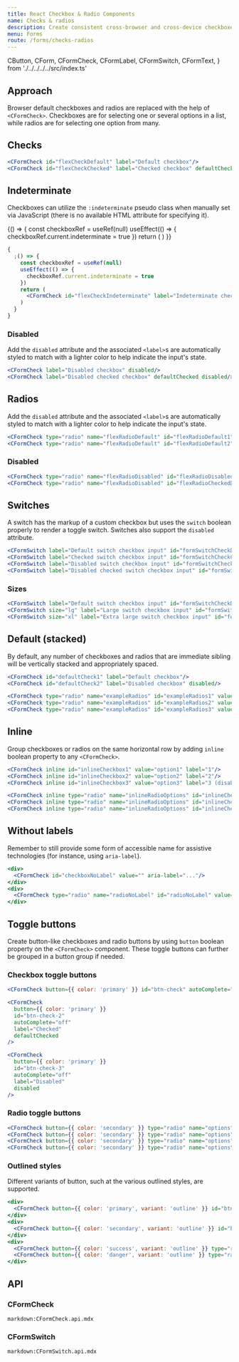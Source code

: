 ```yaml
---
title: React Checkbox & Radio Components
name: Checks & radios
description: Create consistent cross-browser and cross-device checkboxes and radios with our React checkbox, radio, and switch components.
menu: Forms
route: /forms/checks-radios
---
```


  CButton,
  CForm,
  CFormCheck,
  CFormLabel,
  CFormSwitch,
  CFormText,
} from './../../../../src/index.ts'

## Approach

Browser default checkboxes and radios are replaced with the help of `<CFormCheck>`. Checkboxes are for selecting one or several options in a list, while radios are for selecting one option from many.

## Checks

<Example>
  <CFormCheck id="flexCheckDefault" label="Default checkbox" />
  <CFormCheck id="flexCheckChecked" label="Checked checkbox" defaultChecked />
</Example>

```jsx
<CFormCheck id="flexCheckDefault" label="Default checkbox"/>
<CFormCheck id="flexCheckChecked" label="Checked checkbox" defaultChecked />
```

## Indeterminate

Checkboxes can utilize the `:indeterminate` pseudo class when manually set via JavaScript (there is no available HTML attribute for specifying it).

<Example>
  {() => {
    const checkboxRef = useRef(null)
    useEffect(() => {
      checkboxRef.current.indeterminate = true
    })
    return (
      <CFormCheck id="flexCheckIndeterminate" label="Indeterminate checkbox" ref={checkboxRef} />
    )
  }}
</Example>

```jsx
{
  ;() => {
    const checkboxRef = useRef(null)
    useEffect(() => {
      checkboxRef.current.indeterminate = true
    })
    return (
      <CFormCheck id="flexCheckIndeterminate" label="Indeterminate checkbox" ref={checkboxRef} />
    )
  }
}
```

### Disabled

Add the `disabled` attribute and the associated `<label>`s are automatically styled to match with a lighter color to help indicate the input's state.

<Example>
  <CFormCheck label="Disabled checkbox" disabled />
  <CFormCheck label="Disabled checked checkbox" defaultChecked disabled />
</Example>

```jsx
<CFormCheck label="Disabled checkbox" disabled/>
<CFormCheck label="Disabled checked checkbox" defaultChecked disabled/>
```

## Radios

Add the `disabled` attribute and the associated `<label>`s are automatically styled to match with a lighter color to help indicate the input's state.

<Example>
  <CFormCheck type="radio" name="flexRadioDefault" id="flexRadioDefault1" label="Default radio" />
  <CFormCheck
    type="radio"
    name="flexRadioDefault"
    id="flexRadioDefault2"
    label="Checked radio"
    defaultChecked
  />
</Example>

```jsx
<CFormCheck type="radio" name="flexRadioDefault" id="flexRadioDefault1" label="Default radio"/>
<CFormCheck type="radio" name="flexRadioDefault" id="flexRadioDefault2" label="Checked radio" defaultChecked/>
```

### Disabled

<Example>
  <CFormCheck
    type="radio"
    name="flexRadioDisabled"
    id="flexRadioDisabled"
    label="Disabled radio"
    disabled
  />
  <CFormCheck
    type="radio"
    name="flexRadioDisabled"
    id="flexRadioCheckedDisabled"
    label="Disabled checked radio"
    defaultChecked
    disabled
  />
</Example>

```jsx
<CFormCheck type="radio" name="flexRadioDisabled" id="flexRadioDisabled" label="Disabled radio" disabled/>
<CFormCheck type="radio" name="flexRadioDisabled" id="flexRadioCheckedDisabled" label="Disabled checked radio" defaultChecked disabled/>
```

## Switches

A switch has the markup of a custom checkbox but uses the `switch` boolean properly to render a toggle switch. Switches also support the `disabled` attribute.

<Example>
  <CFormSwitch label="Default switch checkbox input" id="formSwitchCheckDefault" />
  <CFormSwitch label="Checked switch checkbox input" id="formSwitchCheckChecked" defaultChecked />
  <CFormSwitch label="Disabled switch checkbox input" id="formSwitchCheckDisabled" disabled />
  <CFormSwitch
    label="Disabled checked switch checkbox input"
    id="formSwitchCheckCheckedDisabled"
    defaultChecked
    disabled
  />
</Example>

```jsx
<CFormSwitch label="Default switch checkbox input" id="formSwitchCheckDefault"/>
<CFormSwitch label="Checked switch checkbox input" id="formSwitchCheckChecked" defaultChecked/>
<CFormSwitch label="Disabled switch checkbox input" id="formSwitchCheckDisabled" disabled/>
<CFormSwitch label="Disabled checked switch checkbox input" id="formSwitchCheckCheckedDisabled" defaultChecked disabled/>
```

### Sizes

<Example>
  <CFormSwitch label="Default switch checkbox input" id="formSwitchCheckDefault" />
  <CFormSwitch size="lg" label="Large switch checkbox input" id="formSwitchCheckDefaultLg" />
  <CFormSwitch size="xl" label="Extra large switch checkbox input" id="formSwitchCheckDefaultXL" />
</Example>

```jsx
<CFormSwitch label="Default switch checkbox input" id="formSwitchCheckDefault"/>
<CFormSwitch size="lg" label="Large switch checkbox input" id="formSwitchCheckDefaultLg"/>
<CFormSwitch size="xl" label="Extra large switch checkbox input" id="formSwitchCheckDefaultXL"/>
```

## Default (stacked)

By default, any number of checkboxes and radios that are immediate sibling will be vertically stacked and appropriately spaced.

<Example>
  <CFormCheck id="defaultCheck1" label="Default checkbox" />
  <CFormCheck id="defaultCheck2" label="Disabled checkbox" disabled />
</Example>

```jsx
<CFormCheck id="defaultCheck1" label="Default checkbox"/>
<CFormCheck id="defaultCheck2" label="Disabled checkbox" disabled/>
```

<Example>
  <CFormCheck
    type="radio"
    name="exampleRadios"
    id="exampleRadios1"
    value="option1"
    label="Default radio"
    defaultChecked
  />
  <CFormCheck
    type="radio"
    name="exampleRadios"
    id="exampleRadios2"
    value="option2"
    label="Second default radio"
  />
  <CFormCheck
    type="radio"
    name="exampleRadios"
    id="exampleRadios3"
    value="option3"
    label="Disabled radio"
    disabled
  />
</Example>

```jsx
<CFormCheck type="radio" name="exampleRadios" id="exampleRadios1" value="option1" label="Default radio" defaultChecked/>
<CFormCheck type="radio" name="exampleRadios" id="exampleRadios2" value="option2" label="Second default radio"/>
<CFormCheck type="radio" name="exampleRadios" id="exampleRadios3" value="option3" label="Disabled radio" disabled/>
```

## Inline

Group checkboxes or radios on the same horizontal row by adding `inline` boolean property to any `<CFormCheck>`.

<Example>
  <CFormCheck inline id="inlineCheckbox1" value="option1" label="1" />
  <CFormCheck inline id="inlineCheckbox2" value="option2" label="2" />
  <CFormCheck inline id="inlineCheckbox3" value="option3" label="3 (disabled)" disabled />
</Example>

```jsx
<CFormCheck inline id="inlineCheckbox1" value="option1" label="1"/>
<CFormCheck inline id="inlineCheckbox2" value="option2" label="2"/>
<CFormCheck inline id="inlineCheckbox3" value="option3" label="3 (disabled)" disabled/>
```

<Example>
  <CFormCheck
    inline
    type="radio"
    name="inlineRadioOptions"
    id="inlineCheckbox1"
    value="option1"
    label="1"
  />
  <CFormCheck
    inline
    type="radio"
    name="inlineRadioOptions"
    id="inlineCheckbox2"
    value="option2"
    label="2"
  />
  <CFormCheck
    inline
    type="radio"
    name="inlineRadioOptions"
    id="inlineCheckbox3"
    value="option3"
    label="3 (disabled)"
    disabled
  />
</Example>

```jsx
<CFormCheck inline type="radio" name="inlineRadioOptions" id="inlineCheckbox1" value="option1" label="1"/>
<CFormCheck inline type="radio" name="inlineRadioOptions" id="inlineCheckbox2" value="option2" label="2"/>
<CFormCheck inline type="radio" name="inlineRadioOptions" id="inlineCheckbox3" value="option3" label="3 (disabled)" disabled/>
```

## Without labels

Remember to still provide some form of accessible name for assistive technologies (for instance, using `aria-label`).

<Example>
  <div>
    <CFormCheck id="checkboxNoLabel" value="" aria-label="..." />
  </div>
  <div>
    <CFormCheck type="radio" name="radioNoLabel" id="radioNoLabel" value="" aria-label="..." />
  </div>
</Example>

```jsx
<div>
  <CFormCheck id="checkboxNoLabel" value="" aria-label="..."/>
</div>
<div>
  <CFormCheck type="radio" name="radioNoLabel" id="radioNoLabel" value="" aria-label="..."/>
</div>
```

## Toggle buttons

Create button-like checkboxes and radio buttons by using `button` boolean property on the `<CFormCheck>` component. These toggle buttons can further be grouped in a button group if needed.

### Checkbox toggle buttons

<Example>
  <CFormCheck
    button={{ color: 'primary' }}
    id="btn-check"
    autoComplete="off"
    label="Single toggle"
  />
</Example>

```jsx
<CFormCheck button={{ color: 'primary' }} id="btn-check" autoComplete="off" label="Single toggle" />
```

<Example>
  <CFormCheck
    button={{ color: 'primary' }}
    id="btn-check-2"
    autoComplete="off"
    label="Checked"
    defaultChecked
  />
</Example>

```jsx
<CFormCheck
  button={{ color: 'primary' }}
  id="btn-check-2"
  autoComplete="off"
  label="Checked"
  defaultChecked
/>
```

<Example>
  <CFormCheck
    button={{ color: 'primary' }}
    id="btn-check-3"
    autoComplete="off"
    label="Disabled"
    disabled
  />
</Example>

```jsx
<CFormCheck
  button={{ color: 'primary' }}
  id="btn-check-3"
  autoComplete="off"
  label="Disabled"
  disabled
/>
```

### Radio toggle buttons

<Example>
  <CFormCheck
    button={{ color: 'secondary' }}
    type="radio"
    name="options"
    id="option1"
    autoComplete="off"
    label="Checked"
    defaultChecked
  />
  <CFormCheck
    button={{ color: 'secondary' }}
    type="radio"
    name="options"
    id="option2"
    autoComplete="off"
    label="Radio"
  />
  <CFormCheck
    button={{ color: 'secondary' }}
    type="radio"
    name="options"
    id="option3"
    autoComplete="off"
    label="Radio"
    disabled
  />
  <CFormCheck
    button={{ color: 'secondary' }}
    type="radio"
    name="options"
    id="option4"
    autoComplete="off"
    label="Radio"
  />
</Example>

```jsx
<CFormCheck button={{ color: 'secondary' }} type="radio" name="options" id="option1" autoComplete="off" label="Checked" defaultChecked/>
<CFormCheck button={{ color: 'secondary' }} type="radio" name="options" id="option2" autoComplete="off" label="Radio"/>
<CFormCheck button={{ color: 'secondary' }} type="radio" name="options" id="option3" autoComplete="off" label="Radio" disabled/>
<CFormCheck button={{ color: 'secondary' }} type="radio" name="options" id="option4" autoComplete="off" label="Radio"/>
```

### Outlined styles

Different variants of button, such at the various outlined styles, are supported.

<Example>
  <div>
    <CFormCheck
      button={{ color: 'primary', variant: 'outline' }}
      id="btn-check-outlined"
      autoComplete="off"
      label="Single toggle"
    />
  </div>
  <div>
    <CFormCheck
      button={{ color: 'secondary', variant: 'outline' }}
      id="btn-check-2-outlined"
      autoComplete="off"
      label="Checked"
      defaultChecked
    />
  </div>
  <div>
    <CFormCheck
      button={{ color: 'success', variant: 'outline' }}
      type="radio"
      name="options-outlined"
      id="success-outlined"
      autoComplete="off"
      label="Radio"
      defaultChecked
    />
    <CFormCheck
      button={{ color: 'danger', variant: 'outline' }}
      type="radio"
      name="options-outlined"
      id="danger-outlined"
      autoComplete="off"
      label="Radio"
    />
  </div>
</Example>

```jsx
<div>
  <CFormCheck button={{ color: 'primary', variant: 'outline' }} id="btn-check-outlined" autoComplete="off" label="Single toggle"/>
</div>
<div>
  <CFormCheck button={{ color: 'secondary', variant: 'outline' }} id="btn-check-2-outlined" autoComplete="off" label="Checked" defaultChecked/>
</div>
<div>
  <CFormCheck button={{ color: 'success', variant: 'outline' }} type="radio" name="options-outlined" id="success-outlined" autoComplete="off" label="Radio" defaultChecked/>
  <CFormCheck button={{ color: 'danger', variant: 'outline' }} type="radio" name="options-outlined" id="danger-outlined" autoComplete="off" label="Radio"/>
</div>
```

## API

### CFormCheck

`markdown:CFormCheck.api.mdx`

### CFormSwitch

`markdown:CFormSwitch.api.mdx`
